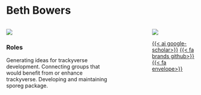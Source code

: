 # Beth Bowers

:::::: columns
::: {.column width="60%"}
[![](https://img.shields.io/badge/sporeg-23a8b8?style=for-the-badge)](https://github.com/mebowers5/sporeg/)

### Roles

Generating ideas for trackyverse development. Connecting groups that would benefit from or enhance trackyverse. Developing and maintaining sporeg package.
:::

::: {.column width="15%"}
:::

::: {.column width="25%"}
![](https://avatars.githubusercontent.com/u/57407056?v=4)

<p style="text-align: center;">

[{{< ai google-scholar>}}](https://scholar.google.com/citations?user=s_mz20MAAAAJ&hl=en) [{{< fa brands github>}}](https://github.com/mebowers5) [{{< fa envelope>}}](mailto:bowersme@si.edu)

</p>
:::
::::::
